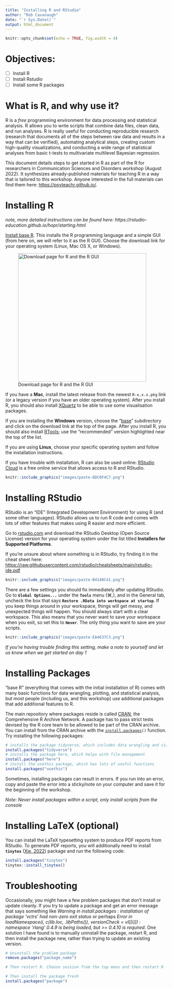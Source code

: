 ```yaml
---
title: "Installing R and RStudio"
author: "Rob Cavanaugh"
date: "`r Sys.Date()`"
output: html_document
---
```


```r
knitr::opts_chunk$set(echo = TRUE, fig.width = 4)
```

# Objectives:

-   [ ] Install R
-   [ ] Install Rstudio
-   [ ] Install some R packages

# What is R, and why use it?

R is a *free* programming environment for data processing and statistical analysis. R allows you to write scripts that combine data files, clean data, and run analyses. R is really useful for conducting reproducible research (research that documents all of the steps between raw data and results in a way that can be verified), automating analytical steps, creating custom high-quality visualizations, and conducting a wide range of statistical analyses from basic t-tests to multivariate multilevel Bayesian regression.

This document details steps to get started in R as part of the R for researchers in Communication Sciences and Disorders workshop (August 2022). It synthesizes already-published materials for teaching R in a way that is tailored to this workshop. Anyone interested in the full materials can find them here: <https://psyteachr.github.io/>.

# Installing R

*note, more detailed instructions can be found here: https://rstudio-education.github.io/hopr/starting.html*

[Install base R](https://cran.rstudio.com/). This installs the R programming language and a simple GUI (from here on, we will refer to it as the R GUI). Choose the download link for your operating system (Linux, Mac OS X, or Windows).

![Download page for R and the R GUI](images/paste-B40FB4F4.png){width="400"}

If you have a **Mac**, install the latest release from the newest `R-x.x.x.pkg` link (or a legacy version if you have an older operating system). After you install R, you should also install [XQuartz](http://xquartz.macosforge.org/) to be able to use some visualisation packages.

If you are installing the **Windows** version, choose the "[base](https://cran.rstudio.com/bin/windows/base/)" subdirectory and click on the download link at the top of the page. After you install R, you should also install [RTools](https://cran.rstudio.com/bin/windows/Rtools/); use the "recommended" version highlighted near the top of the list.

If you are using **Linux**, choose your specific operating system and follow the installation instructions.

If you have trouble with installation, R can also be used online: [RStudio Cloud](https://rstudio.cloud/) is a free online service that allows access to R and RStudio.

```r
knitr::include_graphics("images/paste-8DC0F4C7.png")
```

# Installing RStudio

RStudio is an "IDE" (Integrated Development Environment) for using R (and some other languages). RStudio allows us to run R code and comes with lots of other features that makes using R easier and more efficient.

Go to [rstudio.com](https://www.rstudio.com/products/rstudio/download/#download) and download the RStudio Desktop (Open Source License) version for your operating system under the list titled **Installers for Supported Platforms**.

If you're unsure about where something is in RStudio, try finding it in the cheat sheet here: <https://raw.githubusercontent.com/rstudio/cheatsheets/main/rstudio-ide.pdf>

```r
knitr::include_graphics("images/paste-B4148C41.png")
```

There are a few settings you should fix immediately after updating RStudio. Go to **`Global Options...`** under the **`Tools`** menu (⌘,), and in the General tab, uncheck the box that says **`Restore .RData into workspace at startup`**. If you keep things around in your workspace, things will get messy, and unexpected things will happen. You should always start with a clear workspace. This also means that you never want to save your workspace when you exit, so set this to **`Never`**. The only thing you want to save are your scripts.

```r
knitr::include_graphics("images/paste-EA4637C3.png")
```

*If you're having trouble finding this setting, make a note to yourself and let us know when we get started on day 1*

# Installing Packages

"base R" (everything that comes with the initial installation of R) comes with many basic functions for data wrangling, plotting, and statistical analysis, but most people (including us, and this workshop) use additional packages that add additional features to R.

The main repository where packages reside is called [CRAN](https://psyteachr.github.io/glossary/c#cran "The Comprehensive R Archive Network: a network of ftp and web servers around the world that store identical, up-to-date, versions of code and documentation for R."), the Comprehensive R Archive Network. A package has to pass strict tests devised by the R core team to be allowed to be part of the CRAN archive. You can install from the CRAN archive with the [`install.packages`](https://rdrr.io/r/utils/install.packages.html)`()` function. Try installing the following packages:

```r
# installs the package tidyverse, which includes data wrangling and viz tools
install.packages("tidyverse")
# installs the package here, which helps with file management
install.packages("here")
# install the usethis package, which has lots of useful functions
install.packages("usethis")
```

Sometimes, installing packages can result in errors. If you run into an error, copy and paste the error into a sticky/note on your computer and save it for the beginning of the workshop.

*Note: Never install packages within a script, only install scripts from the console*

# Installing LaTeX (optional)

You can install the LaTeX typesetting system to produce PDF reports from RStudio. To generate PDF reports, you will additionally need to install **`tinytex`** ([Xie, 2022](https://psyteachr.github.io/reprores-v2/bookrefs.html#ref-R-tinytex)) package and run the following code:

```r
install.packages("tinytex")
tinytex::install_tinytex()
```

# Troubleshooting

Occasionally, you might have a few problem packages that don't install or update cleanly. If you try to update a package and get an error message that says something like *Warning in install.packages : installation of package 'vctrs' had non-zero exit status* or perhaps *Error in loadNamespace(i, c(lib.loc, .libPaths()), versionCheck = vI[[i]]) : namespace 'rlang' 0.4.9 is being loaded, but \>= 0.4.10 is required*. One solution I have found is to manually uninstall the package, restart R, and then install the package new, rather than trying to update an existing version.

```r
# Uninstall the problem package
remove.packages("package_name")

# Then restart R. Choose session from the top menu and then restart R

# Then install the package fresh
install.packages("package")
```
